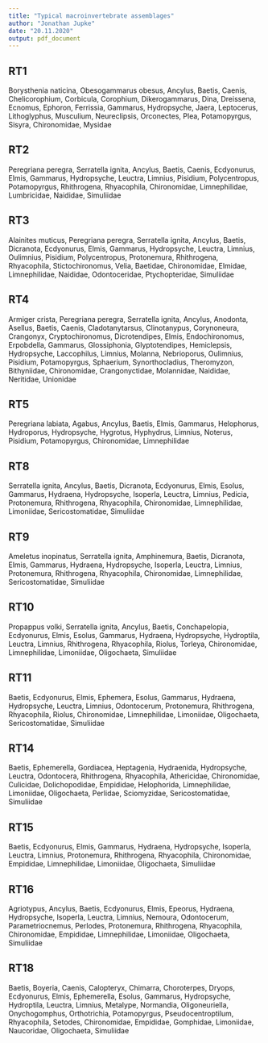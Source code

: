 ```yaml
---
title: "Typical macroinvertebrate assemblages"
author: "Jonathan Jupke"
date: "20.11.2020"
output: pdf_document
---
```


## RT1    
Borysthenia naticina, Obesogammarus obesus, Ancylus, Baetis, Caenis, Chelicorophium, Corbicula, Corophium, Dikerogammarus, Dina, Dreissena, Ecnomus, Ephoron, Ferrissia, Gammarus, Hydropsyche, Jaera, Leptocerus, Lithoglyphus, Musculium, Neureclipsis, Orconectes, Plea, Potamopyrgus, Sisyra, Chironomidae, Mysidae  

## RT2    
Peregriana peregra, Serratella ignita, Ancylus, Baetis, Caenis, Ecdyonurus, Elmis, Gammarus, Hydropsyche, Leuctra, Limnius, Pisidium, Polycentropus, Potamopyrgus, Rhithrogena, Rhyacophila, Chironomidae, Limnephilidae, Lumbricidae, Naididae, Simuliidae   

## RT3    
Alainites muticus, Peregriana peregra, Serratella ignita, Ancylus, Baetis, Dicranota, Ecdyonurus, Elmis, Gammarus, Hydropsyche, Leuctra, Limnius, Oulimnius, Pisidium, Polycentropus, Protonemura, Rhithrogena, Rhyacophila, Stictochironomus, Velia, Baetidae, Chironomidae, Elmidae, Limnephilidae, Naididae, Odontoceridae, Ptychopteridae, Simuliidae  

## RT4    
Armiger crista, Peregriana peregra, Serratella ignita, Ancylus, Anodonta, Asellus, Baetis, Caenis, Cladotanytarsus, Clinotanypus, Corynoneura, Crangonyx, Cryptochironomus, Dicrotendipes, Elmis, Endochironomus, Erpobdella, Gammarus, Glossiphonia, Glyptotendipes, Hemiclepsis, Hydropsyche, Laccophilus, Limnius, Molanna, Nebrioporus, Oulimnius, Pisidium, Potamopyrgus, Sphaerium, Synorthocladius, Theromyzon, Bithyniidae, Chironomidae, Crangonyctidae, Molannidae, Naididae, Neritidae, Unionidae    

## RT5    
Peregriana labiata, Agabus, Ancylus, Baetis, Elmis, Gammarus, Helophorus, Hydroporus, Hydropsyche, Hygrotus, Hyphydrus, Limnius, Noterus, Pisidium, Potamopyrgus, Chironomidae, Limnephilidae   

## RT8    
Serratella ignita, Ancylus, Baetis, Dicranota, Ecdyonurus, Elmis, Esolus, Gammarus, Hydraena, Hydropsyche, Isoperla, Leuctra, Limnius, Pedicia, Protonemura, Rhithrogena, Rhyacophila, Chironomidae, Limnephilidae, Limoniidae, Sericostomatidae, Simuliidae  

## RT9    
Ameletus inopinatus, Serratella ignita, Amphinemura, Baetis, Dicranota, Elmis, Gammarus, Hydraena, Hydropsyche, Isoperla, Leuctra, Limnius, Protonemura, Rhithrogena, Rhyacophila, Chironomidae, Limnephilidae, Sericostomatidae, Simuliidae  

## RT10    
Propappus volki, Serratella ignita, Ancylus, Baetis, Conchapelopia, Ecdyonurus, Elmis, Esolus, Gammarus, Hydraena, Hydropsyche, Hydroptila, Leuctra, Limnius, Rhithrogena, Rhyacophila, Riolus, Torleya, Chironomidae, Limnephilidae, Limoniidae, Oligochaeta, Simuliidae 
  
## RT11    
Baetis, Ecdyonurus, Elmis, Ephemera, Esolus, Gammarus, Hydraena, Hydropsyche, Leuctra, Limnius, Odontocerum, Protonemura, Rhithrogena, Rhyacophila, Riolus, Chironomidae, Limnephilidae, Limoniidae, Oligochaeta, Sericostomatidae, Simuliidae  

## RT14    
Baetis, Ephemerella, Gordiacea, Heptagenia, Hydraenida, Hydropsyche, Leuctra, Odontocera, Rhithrogena, Rhyacophila, Athericidae, Chironomidae, Culicidae, Dolichopodidae, Empididae, Helophorida, Limnephilidae, Limoniidae, Oligochaeta, Perlidae, Sciomyzidae, Sericostomatidae, Simuliidae 
  
## RT15    
Baetis, Ecdyonurus, Elmis, Gammarus, Hydraena, Hydropsyche, Isoperla, Leuctra, Limnius, Protonemura, Rhithrogena, Rhyacophila, Chironomidae, Empididae, Limnephilidae, Limoniidae, Oligochaeta, Simuliidae  
  
## RT16    
Agriotypus, Ancylus, Baetis, Ecdyonurus, Elmis, Epeorus, Hydraena, Hydropsyche, Isoperla, Leuctra, Limnius, Nemoura, Odontocerum, Parametriocnemus, Perlodes, Protonemura, Rhithrogena, Rhyacophila, Chironomidae, Empididae, Limnephilidae, Limoniidae, Oligochaeta, Simuliidae     
 
## RT18    
Baetis, Boyeria, Caenis, Calopteryx, Chimarra, Choroterpes, Dryops, Ecdyonurus, Elmis, Ephemerella, Esolus, Gammarus, Hydropsyche, Hydroptila, Leuctra, Limnius, Metalype, Normandia, Oligoneuriella, Onychogomphus, Orthotrichia, Potamopyrgus, Pseudocentroptilum, Rhyacophila, Setodes, Chironomidae, Empididae, Gomphidae, Limoniidae, Naucoridae, Oligochaeta, Simuliidae    
   
